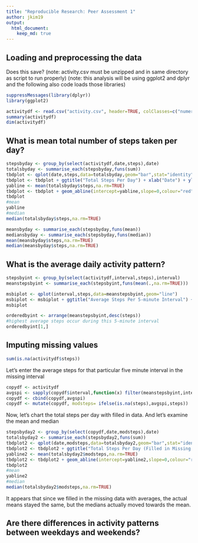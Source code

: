 ```yaml
---
title: "Reproducible Research: Peer Assessment 1"
author: jkim19
output: 
  html_document:
    keep_md: true
---
```


## Loading and preprocessing the data
Does this save?
(note: activity.csv must be unzipped and in same directory as script to run properly)
(note: this analysis will be using ggplot2 and dplyr and the following also code loads those libraries)
```r
suppressMessages(library(dplyr))
library(ggplot2)

activitydf <- read.csv("activity.csv", header=TRUE, colClasses=c("numeric","Date","numeric"))
summary(activitydf)
dim(activitydf)
```

## What is mean total number of steps taken per day?
```r
stepsbyday <- group_by(select(activitydf,date,steps),date)
totalsbyday <- summarise_each(stepsbyday,funs(sum))
tbdplot <- qplot(date,steps,data=totalsbyday,geom="bar",stat="identity")
tbdplot <- tbdplot + ggtitle("Total Steps Per Day") + xlab("Date") + ylab("Total Steps")
yabline <- mean(totalsbyday$steps,na.rm=TRUE)
tbdplot <- tbdplot + geom_abline(intercept=yabline,slope=0,colour="red")
tbdplot
#mean
yabline
#median
median(totalsbyday$steps,na.rm=TRUE)

meansbyday <- summarise_each(stepsbyday,funs(mean))
mediansbyday <- summarise_each(stepsbyday,funs(median))
mean(meansbyday$steps,na.rm=TRUE)
median(meansbyday$steps,na.rm=TRUE)
```

## What is the average daily activity pattern?
```r
stepsbyint <- group_by(select(activitydf,interval,steps),interval)
meanstepsbyint <- summarise_each(stepsbyint,funs(mean(.,na.rm=TRUE)))

msbiplot <- qplot(interval,steps,data=meanstepsbyint,geom="line")
msbiplot <- msbiplot + ggtitle("Average Steps Per 5-minute Interval") + xlab("5-minute Interval Throughout Day") + ylab("Average Steps")
msbiplot

orderedbyint <- arrange(meanstepsbyint,desc(steps))
#highest average steps occur during this 5-minute interval
orderedbyint[1,]
```

## Imputing missing values
```r
sum(is.na(activitydf$steps))
```
Let's enter the average steps for that particular five minute interval in the missing interval
```r
copydf <- activitydf
avgspi <- sapply(copydf$interval,function(x) filter(meanstepsbyint,interval==x)$steps)
copydf <- cbind(copydf,avgspi)
copydf <- mutate(copydf, modsteps= ifelse(is.na(steps),avgspi,steps))
```
Now, let's chart the total steps per day with filled in data.  And let's examine the mean and median
```r
stepsbyday2 <- group_by(select(copydf,date,modsteps),date)
totalsbyday2 <- summarise_each(stepsbyday2,funs(sum))
tbdplot2 <- qplot(date,modsteps,data=totalsbyday2,geom="bar",stat="identity")
tbdplot2 <- tbdplot2 + ggtitle("Total Steps Per Day (Filled in Missing Data)") + xlab("Date") + ylab("Total Steps")
yabline2 <- mean(totalsbyday2$modsteps,na.rm=TRUE)
tbdplot2 <- tbdplot2 + geom_abline(intercept=yabline2,slope=0,colour="red")
tbdplot2
#mean
yabline2
#median
median(totalsbyday2$modsteps,na.rm=TRUE)
```
It appears that since we filled in the missing data with averages, the actual means stayed the same, but the medians actually moved towards the mean.


## Are there differences in activity patterns between weekdays and weekends?
